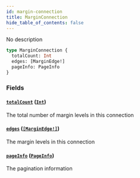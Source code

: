 ```yaml
---
id: margin-connection
title: MarginConnection
hide_table_of_contents: false
---
```



No description

```graphql
type MarginConnection {
  totalCount: Int
  edges: [MarginEdge!]
  pageInfo: PageInfo
}
```


### Fields

#### [`totalCount`](#) ([`Int`](/mainnet/api/graphql/scalars/int))

The total number of margin levels in this connection


#### [`edges`](#) ([`[MarginEdge!]`](/mainnet/api/graphql/objects/margin-edge))

The margin levels in this connection


#### [`pageInfo`](#) ([`PageInfo`](/mainnet/api/graphql/objects/page-info))

The pagination information




